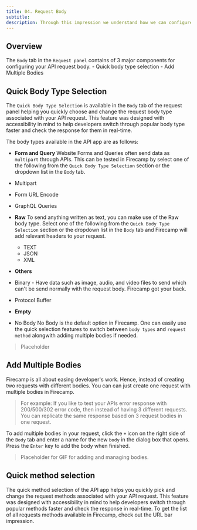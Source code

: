 ```yaml
---
title: 04. Request Body
subtitle:
description: Through this impression we understand how we can configure the request body of API's
---
```


## Overview

The `Body` tab in the `Request panel` contains of 3 major components for configuring your API request body.
    - Quick body type selection
    - Add Multiple Bodies

## Quick Body Type Selection

The `Quick Body Type Selection` is available in the `Body` tab of the request panel helping you quickly choose and change the request body type associated with your API request. This feature was designed with accessibility in mind to help developers switch through popular body type faster and check the response for them in real-time.

The body types available in the API app are as follows:

- **Form and Query**
Website Forms and Queries often send data as `multipart` through APIs. This can be tested in Firecamp by select one of the following from the `Quick Body Type Selection` section or the dropdown list in the `Body` tab.
 - Multipart
 - Form URL Encode
 - GraphQL Queries

- **Raw**
To send anything written as text, you can make use of the Raw body type. Select one of the following from the `Quick Body Type Selection` section or the dropdown list in the `Body` tab and Firecamp will add relevant headers to your request.
  - TEXT
  - JSON
  - XML

- **Others**
 - Binary - Have data such as image, audio, and video files to send which can't be send normally with the request body. Firecamp got your back.
 - Protocol Buffer

- **Empty**
 - No Body
 No Body is the default option in Firecamp. One can easily use the quick selection features to switch between `body types` and `request method` alongwith adding multiple bodies if needed.

> Placeholder

## Add Multiple Bodies

Firecamp is all about easing developer's work. Hence, instead of creating two requests with different bodies. You can can just create one request with multiple bodies in Firecamp.

> For example: If you like to test your APIs error response with 200/500/302 error code, then instead of having 3 different requests. You can replicate the same response based on 3 request bodies in one request.

To add multiple bodies in your request, click the `+` icon on the right side of the `Body` tab and enter a name for the new `body` in the dialog box that opens. Press the `Enter` key to add the body when finished.

> Placeholder for GIF for adding and managing bodies.

## Quick method selection

The quick method selection of the API app helps you quickly pick and change the request methods associated with your API request. This feature was designed with accessibility in mind to help developers switch through popular methods faster and check the response in real-time. To get the list of all requests methods available in Firecamp, check out the URL bar impression.
